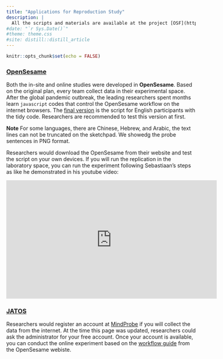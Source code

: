 ```yaml
---
title: "Applications for Reproduction Study"
description: |
  All the scripts and materials are available at the project [OSF](https://osf.io/e428p/).
#date: "`r Sys.Date()`"
#theme: theme.css
#site: distill::distill_article
---
```


```r
knitr::opts_chunk$set(echo = FALSE)
```

### [OpenSesame](https://osdoc.cogsci.nl/)

Both the in-site and online studies were developed in **OpenSesame**. Based on the original plan, every team collect data in their experimental space. After the global pandemic outbreak, the leading researchers spent months learn `javascript` codes that control the OpenSesame workflow on the internet browsers. The [final version](https://osf.io/8yn5j/) is the script for English participants with the tidy code. Researchers are recommended to test this version at first. 

**Note** For some languages, there are Chinese, Hebrew, and Arabic, the text lines can not be truncated on the sketchpad. We showedg the probe sentences in PNG format.

Researchers would download the OpenSesame from their website and test the script on your own devices. If you will run the replication in the laboratory space, you can run the experiment following Sebastiaan's steps as like he demonstrated in his youtube video:

<iframe width="560" height="315" src="https://www.youtube.com/embed/eiGXe-t-C28?start=3517" title="YouTube video player" frameborder="0" allow="accelerometer; autoplay; clipboard-write; encrypted-media; gyroscope; picture-in-picture" allowfullscreen></iframe>


### [JATOS](https://www.jatos.org/)

Researchers would register an account at [MindProbe](https://www.mindprobe.eu/) if you will collect the data from the internet. At the time this page was updated, researchers could ask the administrator for your free account. Once your account is available, you can conduct the online experiment based on the [workflow guide](https://osdoc.cogsci.nl/3.3/manual/osweb/workflow/) from the OpenSesame webiste.